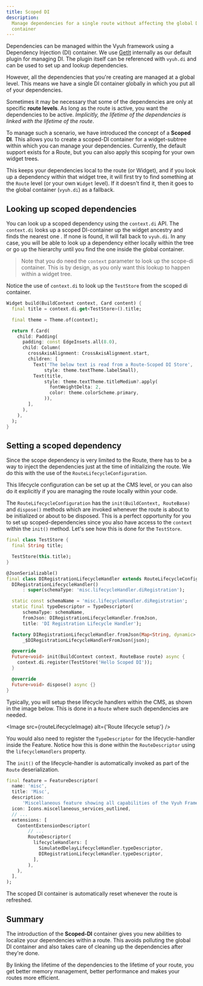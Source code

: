 ```yaml
---
title: Scoped DI
description:
  Manage dependencies for a single route without affecting the global DI
  container
---
```



Dependencies can be managed within the Vyuh framework using a Dependency
Injection (DI) container. We use [GetIt](https://pub.dev/packages/get_it)
internally as our default plugin for managing DI. The plugin itself can be
referenced with `vyuh.di` and can be used to set up and lookup dependencies.

However, all the dependencies that you're creating are managed at a global
level. This means we have a single DI container globally in which you put all of
your dependencies.

Sometimes it may be necessary that some of the dependencies are only at specific
**route levels**. As long as the route is active, you want the dependencies to
be active. _Implicitly, the lifetime of the dependencies is linked with the
lifetime of the route_.

To manage such a scenario, we have introduced the concept of a **Scoped DI**.
This allows you to create a scoped-DI container for a widget-subtree within
which you can manage your dependencies. Currently, the default support exists
for a Route, but you can also apply this scoping for your own widget trees.

This keeps your dependencies local to the route (or Widget), and if you look up
a dependency within that widget tree, it will first try to find something at the
`Route` level (or your own `Widget` level). If it doesn't find it, then it goes
to the global container (`vyuh.di`) as a fallback.

## Looking up scoped dependencies

You can look up a scoped dependency using the `context.di` API. The `context.di`
looks up a scoped DI-container up the widget ancestry and finds the nearest one
. If none is found, it will fall back to `vyuh.di`. In any case, you will be
able to look up a dependency either locally within the tree or go up the
hierarchy until you find the one inside the global container.

> Note that you do need the `context` parameter to look up the scope-di
> container. This is by design, as you only want this lookup to happen within a
> widget tree.

Notice the use of `context.di` to look up the `TestStore` from the scoped di
container.

```dart showLineNumbers title="layout.dart" {2,14}
Widget build(BuildContext context, Card content) {
  final title = context.di.get<TestStore>().title;

  final theme = Theme.of(context);

  return f.Card(
    child: Padding(
      padding: const EdgeInsets.all(8.0),
      child: Column(
        crossAxisAlignment: CrossAxisAlignment.start,
        children: [
          Text('The below text is read from a Route-Scoped DI Store',
              style: theme.textTheme.labelSmall),
          Text(title,
              style: theme.textTheme.titleMedium?.apply(
                fontWeightDelta: 2,
                color: theme.colorScheme.primary,
              )),
        ],
      ),
    ),
  );
}

```

## Setting a scoped dependency

Since the scope dependency is very limited to the Route, there has to be a way
to inject the dependencies just at the time of initializing the route. We do
this with the use of the `RouteLifecycleConfiguration`.

This lifecycle configuration can be set up at the CMS level, or you can also do
it explicitly if you are managing the route locally within your code.

The `RouteLifecycleConfiguration` has the `init(BuildContext, RouteBase)` and
`dispose()` methods which are invoked whenever the route is about to be
initialized or about to be disposed. This is a perfect opportunity for you to
set up scoped-dependencies since you also have access to the `context` within
the `init()` method. Let's see how this is done for the `TestStore`.

```dart showLineNumbers title="lifecycle.dart" {8,22-24 }
final class TestStore {
  final String title;

  TestStore(this.title);
}

@JsonSerializable()
final class DIRegistrationLifecycleHandler extends RouteLifecycleConfiguration {
  DIRegistrationLifecycleHandler()
      : super(schemaType: 'misc.lifecycleHandler.diRegistration');

  static const schemaName = 'misc.lifecycleHandler.diRegistration';
  static final typeDescriptor = TypeDescriptor(
      schemaType: schemaName,
      fromJson: DIRegistrationLifecycleHandler.fromJson,
      title: 'DI Registration Lifecycle Handler');

  factory DIRegistrationLifecycleHandler.fromJson(Map<String, dynamic> json) =>
      _$DIRegistrationLifecycleHandlerFromJson(json);

  @override
  Future<void> init(BuildContext context, RouteBase route) async {
    context.di.register(TestStore('Hello Scoped DI'));
  }

  @override
  Future<void> dispose() async {}
}

```

Typically, you will setup these lifecycle handlers within the CMS, as shown in
the image below. This is done in a `Route` where such dependencies are needed.

<Image src={routeLifecycleImage} alt={'Route lifecycle setup'} />

You would also need to register the `TypeDescriptor` for the lifecycle-handler
inside the Feature. Notice how this is done within the `RouteDescriptor` using
the `lifecycleHandlers` property.

The `init()` of the lifecycle-handler is automatically invoked as part of the
`Route` deserialization.

```dart showLineNumbers {11-16}
final feature = FeatureDescriptor(
  name: 'misc',
  title: 'Misc',
  description:
      'Miscellaneous feature showing all capabilities of the Vyuh Framework.',
  icon: Icons.miscellaneous_services_outlined,
  // ...
  extensions: [
    ContentExtensionDescriptor(
        // ...
        RouteDescriptor(
          lifecycleHandlers: [
            SimulatedDelayLifecycleHandler.typeDescriptor,
            DIRegistrationLifecycleHandler.typeDescriptor,
          ],
        ),
    ),
  ],
);

```

<Aside type={'note'} title={'Resetting the Scoped DI'}>
  The scoped DI container is automatically reset whenever the route is
  refreshed.
</Aside>

## Summary

The introduction of the **Scoped-DI** container gives you new abilities to
localize your dependencies within a route. This avoids polluting the global DI
container and also takes care of cleaning up the dependencies after they're
done.

By linking the lifetime of the dependencies to the lifetime of your route, you
get better memory management, better performance and makes your routes more
efficient.
